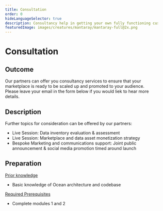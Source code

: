 ```yaml
---
title: Consultation
order: 0
hideLanguageSelector: true
description: Consultancy help in getting your own fully functioning customised fork of Ocean backend components deployed and working.
featuredImage: images/creatures/mantaray/mantaray-full@2x.png
---
```


# Consultation

## Outcome

Our partners can offer you consultancy services to ensure that your marketplace is ready to be scaled up and promoted to your audience. Please leave your email in the form below if you would liek to hear more details.

## Description

Further topics for consideration can be offered by our partners:

- Live Session: Data inventory evaluation & assessment
- Live Session: Marketplace and data asset monetization strategy
- Bespoke Marketing and communications support: Joint public announcement & social media promotion timed around launch

## Preparation

<u>Prior knowledge</u>

- Basic knowledge of Ocean architecture and codebase

<u>Required Prerequisites</u>

- Complete modules 1 and 2

<LeadCapture />
